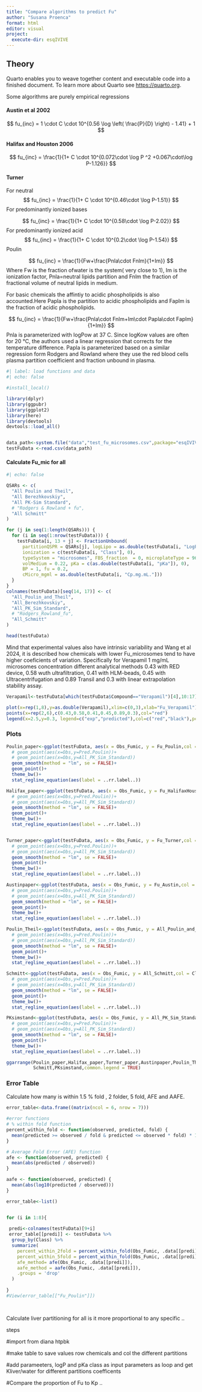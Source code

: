 ```yaml
---
title: "Compare algorithms to predict Fu"
author: "Susana Proenca"
format: html
editor: visual
project:
  execute-dir: esqIVIVE
---
```


## Theory

Quarto enables you to weave together content and executable code into a finished document. To learn more about Quarto see <https://quarto.org>.

Some algorithms are purely empirical regressions

#### Austin et al 2002

$$ 
fu_{inc} = 1 \cdot C \cdot 10^{0.56 \log \left( \frac{P}{D} \right) - 1.41} + 1 
$$

#### Halifax and Houston 2006

$$ 
fu_{inc} = \frac{1}{1+ C \cdot 10^{0.072\cdot \log P ^2 +0.067\cdot\log P-1.126}}
$$

#### Turner

For neutral $$ 
fu_{inc} = \frac{1}{1+ C \cdot 10^{0.46\cdot \log P-1.51}}
$$ For predominantly ionized bases

$$ 
fu_{inc} = \frac{1}{1+ C \cdot 10^{0.58\cdot \log P-2.02}}
$$ For predominantly ionized acid $$ 
fu_{inc} = \frac{1}{1+ C \cdot 10^{0.2\cdot \log P-1.54}}
$$ Poulin

$$ 
fu_{inc} = \frac{1}{Fw+\frac{Pnla\cdot Fnlm}{1+Im}}
$$ Where Fw is the fraction ofwater is the system( very close to 1), Im is the ionization factor, Pnla=neutral lipids partition and Fnlm the fraction of fractional volume of neutral lipids in medium.

For basic chemicals the affintiy to acidic phospholipids is also accounted.Here Papla is the partition to acidic phospholipids and Faplm is the fraction of acidic phospholipids.

$$ 
fu_{inc} = \frac{1}{Fw+\frac{Pnla\cdot Fnlm+Im\cdot Papla\cdot Faplm}{1+Im}}
$$ Pnla is parameterized with logPow at 37 C. Since logKow values are often for 20 °C, the authors used a linear regression that corrects for the temperature difference. Papla is parameterized based on a similar regression form Rodgers and Rowland where they use the red blood cells plasma partition coefficient and fraction unbound in plasma.

```r
#| label: load functions and data
#| echo: false

#install_local()

library(dplyr)
library(ggpubr)
library(ggplot2)
library(here)
library(devtools)
devtools::load_all()


data_path<-system.file("data","test_fu_microsomes.csv",package="esqIVIVE")
testFuData <-read.csv(data_path)
```

#### Calculate Fu_mic for all

```r
#| echo: false

QSARs <- c(
  "All Poulin and Theil",
  "All Berezhkovskiy",
  "All PK-Sim Standard",
  # "Rodgers & Rowland + fu",
  "All Schmitt"
)

for (j in seq(1:length(QSARs))) {
  for (i in seq(1:nrow(testFuData))) {
    testFuData[i, 13 + j] <- FractionUnbound(
      partitionQSPR = QSARs[j], logLipo = as.double(testFuData[i, "LogP37C"]),
      ionization = c(testFuData[i, "Class"], 0),
      typeSystem = "microsomes", FBS_fraction  = 0, microplateType = 96,
      volMedium = 0.22, pKa = c(as.double(testFuData[i, "pKa"]), 0),
      BP = 1, fu = 0.2,
      cMicro_mgml = as.double(testFuData[i, "Cp.mg.mL."]))
  }
}
colnames(testFuData)[seq(14, 17)] <- c(
  "All_Poulin_and_Theil",
  "All_Berezhkovskiy",
  "All_PK_Sim_Standard",
  # "Rodgers_Rowland_fu",
  "All_Schmitt"
)

head(testFuData)
```

Mind that experimental values also have intrinsic variability and Wang et al 2024, it is described how chemicals with lower Fu_microsomes tend to have higher coeficients of variation. Specifically for Verapamil 1 mg/mL microsomes concentration different analytical methods 0.43 with RED device, 0.58 wuth ultrafiltration, 0.41 with HLM-beads, 0.45 with Ultracentrifugation and 0.89 Transil and 0.3 with linear extrapolation stability assay.

```r
Verapamil<-testFuData[which(testFuData$Compound=="Verapamil")[4],10:17]

plot(x=rep(1,8),y=as.double(Verapamil),xlim=c(0,3),xlab="Fu_Verapamil")
points(x=rep(2,6),c(0.43,0.58,0.41,0.45,0.89,0.3),col="red")
legend(x=2.5,y=0.3, legend=c("exp","predicted"),col=c("red","black"),pch=19)

```

### Plots

```r
Poulin_paper<-ggplot(testFuData, aes(x = Obs_Fumic, y = Fu_Poulin,col = Class)) +
  # geom_point(aes(x=Obs,y=Pred.Poulin))+
  # geom_point(aes(x=Obs,y=All_PK_Sim_Standard))
  geom_smooth(method = "lm", se = FALSE)+
  geom_point()+
  theme_bw()+
  stat_regline_equation(aes(label = ..rr.label..)) 

Halifax_paper<-ggplot(testFuData, aes(x = Obs_Fumic, y = Fu_HalifaxHouston,col = Class)) +
  # geom_point(aes(x=Obs,y=Pred.Poulin))+
  # geom_point(aes(x=Obs,y=All_PK_Sim_Standard))
  geom_smooth(method = "lm", se = FALSE)+
  geom_point()+
  theme_bw()+
  stat_regline_equation(aes(label = ..rr.label..)) 


Turner_paper<-ggplot(testFuData, aes(x = Obs_Fumic, y = Fu_Turner,col = Class)) +
  # geom_point(aes(x=Obs,y=Pred.Poulin))+
  # geom_point(aes(x=Obs,y=All_PK_Sim_Standard))
  geom_smooth(method = "lm", se = FALSE)+
  geom_point()+
  theme_bw()+
  stat_regline_equation(aes(label = ..rr.label..)) 

Austinpaper<-ggplot(testFuData, aes(x = Obs_Fumic, y = Fu_Austin,col = Class)) +
  # geom_point(aes(x=Obs,y=Pred.Poulin))+
  # geom_point(aes(x=Obs,y=All_PK_Sim_Standard))
  geom_smooth(method = "lm", se = FALSE)+
  geom_point()+
  theme_bw()+
  stat_regline_equation(aes(label = ..rr.label..)) 

Poulin_Theil<-ggplot(testFuData, aes(x = Obs_Fumic, y = All_Poulin_and_Theil,col = Class)) +
  # geom_point(aes(x=Obs,y=Pred.Poulin))+
  # geom_point(aes(x=Obs,y=All_PK_Sim_Standard))
  geom_smooth(method = "lm", se = FALSE)+
  geom_point()+
  theme_bw()+
  stat_regline_equation(aes(label = ..rr.label..)) 

Schmitt<-ggplot(testFuData, aes(x = Obs_Fumic, y = All_Schmitt,col = Class)) +
  # geom_point(aes(x=Obs,y=Pred.Poulin))+
  # geom_point(aes(x=Obs,y=All_PK_Sim_Standard))
  geom_smooth(method = "lm", se = FALSE)+
  geom_point()+
  theme_bw()+
  stat_regline_equation(aes(label = ..rr.label..)) 

PKsimstand<-ggplot(testFuData, aes(x = Obs_Fumic, y = All_PK_Sim_Standard,col = Class)) +
  # geom_point(aes(x=Obs,y=Pred.Poulin))+
  # geom_point(aes(x=Obs,y=All_PK_Sim_Standard))
  geom_smooth(method = "lm", se = FALSE)+
  geom_point()+
  theme_bw()+
  stat_regline_equation(aes(label = ..rr.label..)) 

ggarrange(Poulin_paper,Halifax_paper,Turner_paper,Austinpaper,Poulin_Theil,
          Schmitt,PKsimstand,common.legend = TRUE)
```

### Error Table

Calculate how many is within 1.5 % fold , 2 folder, 5 fold, AFE and AAFE.

```r
error_table<-data.frame((matrix(ncol = 6, nrow = 7)))
  
#error functions
# % within fold function
percent_within_fold <- function(observed, predicted, fold) {
  mean(predicted >= observed / fold & predicted <= observed * fold) * 100
}

# Average Fold Error (AFE) function
afe <- function(observed, predicted) {
  mean(abs(predicted / observed))
}

aafe <- function(observed, predicted) {
  mean(abs(log10(predicted / observed)))
}

error_table<-list()


for (i in 1:8){
  
 predi<-colnames(testFuData)[9+i]
 error_table[[predi]] <- testFuData %>%
  group_by(Class) %>%
  summarize(
    percent_within_2fold = percent_within_fold(Obs_Fumic, .data[[predi]], 2),
    percent_within_5fold = percent_within_fold(Obs_Fumic, .data[[predi]], 5),
    afe_method= afe(Obs_Fumic, .data[[predi]]),
    aafe_method = aafe(Obs_Fumic, .data[[predi]]),
    .groups = 'drop'
  ) 
  
}
#View(error_table[["Fu_Poulin"]])

  

```

Calculate liver partitioning for all is it more proportional to any specific ..

steps

#import from diana htpbk

#make table to save values row chemicals and col the different partitions

#add parameeters, logP and pKa class as input parameters as loop and get Kliver/water for different partitions coefficents

#Compare the proportion of Fu to Kp ..

```r

```
